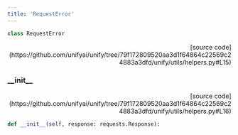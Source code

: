 ```yaml
---
title: 'RequestError'
---
```


```python
class RequestError
```

<p align="right">[source code](https://github.com/unifyai/unify/tree/79f172809520aa3d1f64864c22569c24883a3dfd/unify/utils/helpers.py#L15)</p>



### \_\_init\_\_

<p align="right">[source code](https://github.com/unifyai/unify/tree/79f172809520aa3d1f64864c22569c24883a3dfd/unify/utils/helpers.py#L16)</p>

```python
def __init__(self, response: requests.Response):
```

